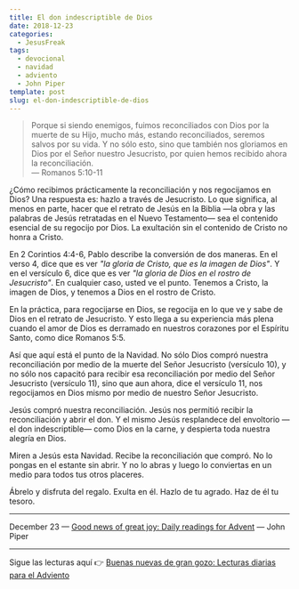```yaml
---
title: El don indescriptible de Dios
date: 2018-12-23
categories:
  - JesusFreak
tags:
  - devocional
  - navidad
  - adviento
  - John Piper
template: post
slug: el-don-indescriptible-de-dios
---
```


> Porque si siendo enemigos, fuimos reconciliados con Dios por la muerte de su Hijo, mucho más, estando reconciliados, seremos salvos por su vida. Y no sólo esto, sino que también nos gloriamos en Dios por el Señor nuestro Jesucristo, por quien hemos recibido ahora la reconciliación.<br />
> — Romanos 5:10-11

¿Cómo recibimos prácticamente la reconciliación y nos regocijamos en Dios? Una respuesta es: hazlo a través de Jesucristo. Lo que significa, al menos en parte, hacer que el retrato de Jesús en la Biblia —la obra y las palabras de Jesús retratadas en el Nuevo Testamento— sea el contenido esencial de su regocijo por Dios. La exultación sin el contenido de Cristo no honra a Cristo.

En 2 Corintios 4:4-6, Pablo describe la conversión de dos maneras. En el verso 4, dice que es ver _"la gloria de Cristo, que es la imagen de Dios"_. Y en el versículo 6, dice que es ver _"la gloria de Dios en el rostro de Jesucristo"_. En cualquier caso, usted ve el punto. Tenemos a Cristo, la imagen de Dios, y tenemos a Dios en el rostro de Cristo.

En la práctica, para regocijarse en Dios, se regocija en lo que ve y sabe de Dios en el retrato de Jesucristo. Y esto llega a su experiencia más plena cuando el amor de Dios es derramado en nuestros corazones por el Espíritu Santo, como dice Romanos 5:5.

Así que aquí está el punto de la Navidad. No sólo Dios compró nuestra reconciliación por medio de la muerte del Señor Jesucristo (versículo 10), y no sólo nos capacitó para recibir esa reconciliación por medio del Señor Jesucristo (versículo 11), sino que aun ahora, dice el versículo 11, nos regocijamos en Dios mismo por medio de nuestro Señor Jesucristo.

Jesús compró nuestra reconciliación. Jesús nos permitió recibir la reconciliación y abrir el don. Y el mismo Jesús resplandece del envoltorio —el don indescriptible— como Dios en la carne, y despierta toda nuestra alegría en Dios.

Miren a Jesús esta Navidad. Recibe la reconciliación que compró. No lo pongas en el estante sin abrir. Y no lo abras y luego lo conviertas en un medio para todos tus otros placeres.

Ábrelo y disfruta del regalo. Exulta en él. Hazlo de tu agrado. Haz de él tu tesoro.

---

December 23 — [Good news of great joy: Daily readings for Advent](https://www.desiringgod.org/books/good-news-of-great-joy) — John Piper

---

Sigue las lecturas aquí 👉 [Buenas nuevas de gran gozo: Lecturas diarias para el Adviento](/blog/buenas-nuevas-de-gran-gozo-lecturas-diarias-para-adviento)
